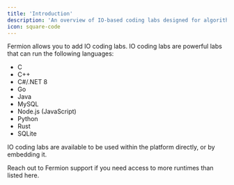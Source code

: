 ```yaml
---
title: 'Introduction'
description: 'An overview of IO-based coding labs designed for algorithmic and DSA-style coding exercises. Also learn about languages supported on Fermion.'
icon: square-code
---
```


Fermion allows you to add IO coding labs. IO coding labs are powerful labs that can run the following languages:

-   C
-   C++
-   C#/.NET 8
-   Go
-   Java
-   MySQL
-   Node.js (JavaScript)
-   Python
-   Rust
-   SQLite

IO coding labs are available to be used within the platform directly, or by embedding it.

<Info>
	Reach out to Fermion support if you need access to more runtimes than listed
	here.
</Info>

